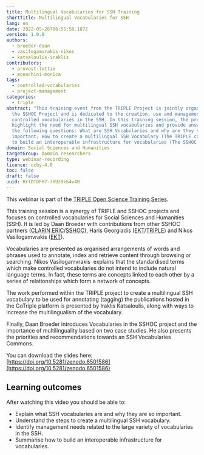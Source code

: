 ```yaml
---
title: Multilingual Vocabularies for SSH Training
shortTitle: Multilingual Vocabularies for SSH
lang: en
date: 2022-05-26T06:55:58.187Z
version: 1.0.0
authors:
  - broeder-daan
  - vasilogamvrakis-nikos
  - katsaloulis-iraklis
contributors:
  - provost-lottie
  - monachini-monica
tags:
  - controlled-vocabularies
  - project-management
categories:
  - triple
abstract: "This training event from the TRIPLE Project is jointly organised with
  the SSHOC Project and is dedicated to the creation, use and management of
  controlled vocabularies in the SSH. In this training session, the presenters
  highlight the need for multilingual SSH vocabularies and provide answers to
  the following questions: What are SSH Vocabularies and why are they so
  important; How to create a multilingual SSH Vocabulary (The TRIPLE case); How
  to build an interoperable infrastructure for vocabularies (The SSHOC case)."
domain: Social Sciences and Humanities
targetGroup: Domain researchers
type: webinar-recording
licence: ccby-4.0
toc: false
draft: false
uuid: HrlDTDFH7-7hUz9z64v40
---
```


This webinar is part of the [TRIPLE Open Science Training Series](https://project.gotriple.eu/training/).

This training session is a synergy of TRIPLE and SSHOC projects and focuses on controlled vocabularies for Social Sciences and Humanities (SSH). It is led by Daan Broeder with contributions from other SSHOC partners ([CLARIN ERIC](https://www.clarin.eu/)/[SSHOC](https://sshopencloud.eu/)), Haris Georgiadis ([EKT](https://www.ekt.gr/en/index)/[TRIPLE](https://project.gotriple.eu/)) and Nikos Vasilogamvrakis ([EKT](https://www.ekt.gr/en/index)).

Vocabularies are presented as organised arrangements of words and phrases used to annotate, index and retrieve content through browsing or searching. Nikos Vasilogamvrakis  explains that the standardised terms which make controlled vocabularies do not intend to include natural language terms. In fact, these terms are concepts linked to each other by a series of relationships which form a network of concepts. 

The work performed within the TRIPLE project to create a multilingual SSH vocabulary to be used for annotating (tagging) the publications hosted in the GoTriple platform is presented by Iraklis Katsaloulis, along with ways to increase the multilingualism of the vocabulary.

Finally, Daan Broeder introduces Vocabularies in the SSHOC project and the importance of multilinguality based on two case studies. He also presents the priorities and recommendations towards an SSH Vocabularies Commons. 

You can download the slides here: [https://doi.org/10.5281/zenodo.6501586](https://doi.org/10.5281/zenodo.6501586)

## Learning outcomes

After watching this video you should be able to: 

- Explain what SSH vocabularies are and why they are so important. 
- Understand the steps to create a multilingual SSH vocabulary.
- Identify management needs related to the large variety of vocabularies in the SSH.
- Summarise how to build an interoperable infrastructure for vocabularies. 

<VideoCard
  provider="youtube"
  id="3DVsmom4RUk"
  title="Multilingual Vocabularies for SSH"
  subtitle="Click here to view"
  image="images/multilingual-vocabularies-triple.png"
/>
